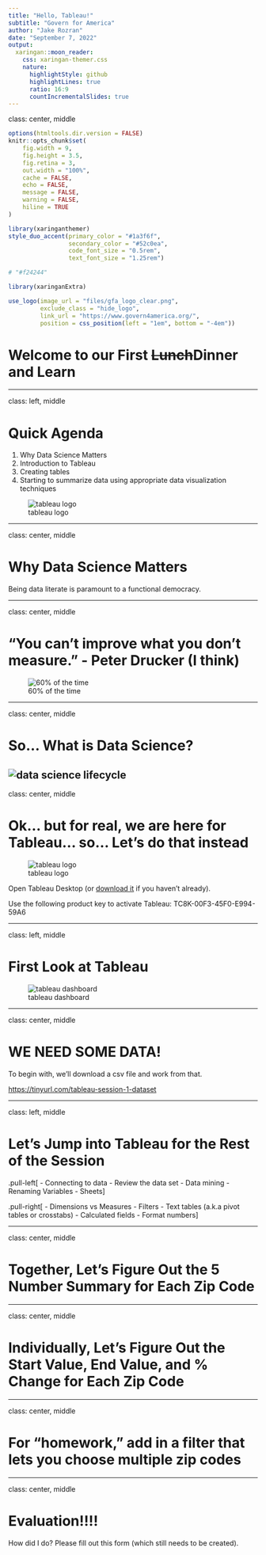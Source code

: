 ```yaml
---
title: "Hello, Tableau!"
subtitle: "Govern for America"  
author: "Jake Rozran"
date: "September 7, 2022"
output:
  xaringan::moon_reader:
    css: xaringan-themer.css
    nature:
      highlightStyle: github
      highlightLines: true
      ratio: 16:9
      countIncrementalSlides: true
---
```


class: center, middle

```r
options(htmltools.dir.version = FALSE)
knitr::opts_chunk$set(
    fig.width = 9, 
    fig.height = 3.5, 
    fig.retina = 3,
    out.width = "100%",
    cache = FALSE,
    echo = FALSE,
    message = FALSE, 
    warning = FALSE,
    hiline = TRUE
)
```

```r
library(xaringanthemer)
style_duo_accent(primary_color = "#1a3f6f", 
                 secondary_color = "#52c0ea",
                 code_font_size = "0.5rem",
                 text_font_size = "1.25rem")

# "#f24244"
```

```r
library(xaringanExtra)

use_logo(image_url = "files/gfa_logo_clear.png",
         exclude_class = "hide_logo",
         link_url = "https://www.govern4america.org/",
         position = css_position(left = "1em", bottom = "-4em"))
```

# Welcome to our First ~~Lunch~~Dinner and Learn

---

class: left, middle

# Quick Agenda

1. Why Data Science Matters
2. Introduction to Tableau
3. Creating tables
4. Starting to summarize data using appropriate data visualization techniques

![tableau logo](files/tableau-LOGO.png)

---

class: center, middle

# Why Data Science Matters

Being data literate is paramount to a functional democracy. 

---

class: center, middle

# "You can’t improve what you don’t measure." - Peter Drucker (I think)

![60% of the time](files/Sixty-Percent-of-the-Time.jpeg)

---

class: center, middle

# So... What is Data Science?

![data science lifecycle](files/ds_lifecycle.png)
---

class: center, middle

# Ok... but for real, we are here for Tableau... so... Let's do that instead

![tableau logo](files/tableau-LOGO.png)

Open Tableau Desktop (or 
[download it](https://www.tableau.com/support/releases/desktop/2022.2) if you 
haven't already).  

Use the following product key to activate Tableau: TC8K-00F3-45F0-E994-59A6

---

class: left, middle

# First Look at Tableau

![tableau dashboard](files/tab_dash.png)

---

class: center, middle

# WE NEED SOME DATA!

To begin with, we'll download a csv file and work from that.

[https://tinyurl.com/tableau-session-1-dataset](https://tinyurl.com/tableau-session-1-dataset)

---

class: left, middle

# Let's Jump into Tableau for the Rest of the Session

.pull-left[
- Connecting to data
- Review the data set
- Data mining
- Renaming Variables
- Sheets
]

.pull-right[
- Dimensions vs Measures 
- Filters
- Text tables (a.k.a pivot tables or crosstabs)
- Calculated fields
- Format numbers
]

---

class: center, middle

# Together, Let's Figure Out the 5 Number Summary for Each Zip Code

---

class: center, middle

# Individually, Let's Figure Out the Start Value, End Value, and % Change for Each Zip Code

---

class: center, middle

# For "homework," add in a filter that lets you choose multiple zip codes

---

class: center, middle

# Evaluation!!!!

How did I do? Please fill out this form (which still needs to be created).